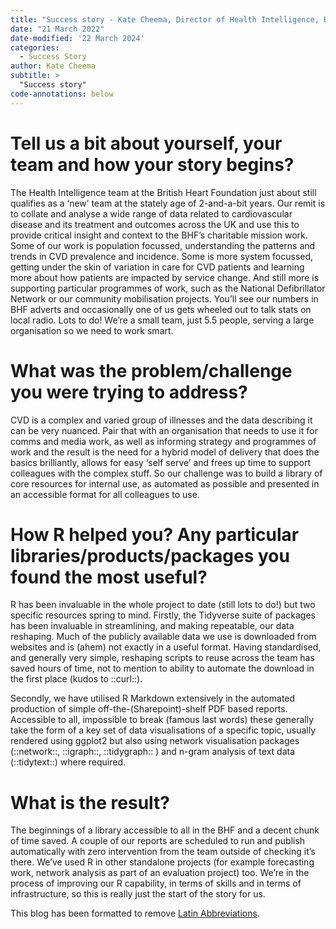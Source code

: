 ```yaml
---
title: "Success story - Kate Cheema, Director of Health Intelligence, British Heart Foundation"
date: "21 March 2022"
date-modified: '22 March 2024'
categories:
  - Success Story
author: Kate Cheema
subtitle: >
  "Success story"
code-annotations: below
---
```


# Tell us a bit about yourself, your team and how your story begins?

The Health Intelligence team at the British Heart Foundation just about still qualifies as a ‘new’ team at the stately age of 2-and-a-bit years. Our remit is to collate and analyse a wide range of data related to cardiovascular disease and its treatment and outcomes across the UK and use this to provide critical insight and context to the BHF’s charitable mission work. Some of our work is population focussed, understanding the patterns and trends in CVD prevalence and incidence. Some is more system focussed, getting under the skin of variation in care for CVD patients and learning more about how patients are impacted by service change. And still more is supporting particular programmes of work, such as the National Defibrillator Network or our community mobilisation projects. You’ll see our numbers in BHF adverts and occasionally one of us gets wheeled out to talk stats on local radio. Lots to do! We’re a small team, just 5.5 people, serving a large organisation so we need to work smart.

# What was the problem/challenge you were trying to address?

CVD is a complex and varied group of illnesses and the data describing it can be very nuanced. Pair that with an organisation that needs to use it for comms and media work, as well as informing strategy and programmes of work and the result is the need for a hybrid model of delivery that does the basics brilliantly, allows for easy ‘self serve’ and frees up time to support colleagues with the complex stuff. So our challenge was to build a library of core resources for internal use, as automated as possible and presented in an accessible format for all colleagues to use.

# How R helped you? Any particular libraries/products/packages you found the most useful?

R has been invaluable in the whole project to date (still lots to do!) but two specific resources spring to mind. Firstly, the Tidyverse suite of packages has been invaluable in streamlining, and making repeatable, our data reshaping. Much of the publicly available data we use is downloaded from websites and is (ahem) not exactly in a useful format. Having standardised, and generally very simple, reshaping scripts to reuse across the team has saved hours of time, not to mention to ability to automate the download in the first place (kudos to ::curl::).

Secondly, we have utilised R Markdown extensively in the automated production of simple off-the-(Sharepoint)-shelf PDF based reports. Accessible to all, impossible to break (famous last words) these generally take the form of a key set of data visualisations of a specific topic, usually rendered using ggplot2 but also using network visualisation packages (::network::, ::igraph::, ::tidygraph:: ) and n-gram analysis of text data (::tidytext::) where required.

# What is the result?

The beginnings of a library accessible to all in the BHF and a decent chunk of time saved. A couple of our reports are scheduled to run and publish automatically with zero intervention from the team outside of checking it’s there. We’ve used R in other standalone projects (for example forecasting work, network analysis as part of an evaluation project) too. We’re in the process of improving our R capability, in terms of skills and in terms of infrastructure, so this is really just the start of the story for us.

This blog has been formatted to remove [Latin Abbreviations](https://nhsrway.nhsrcommunity.com/style-guides.html#avoid-latin-abbreviation).
